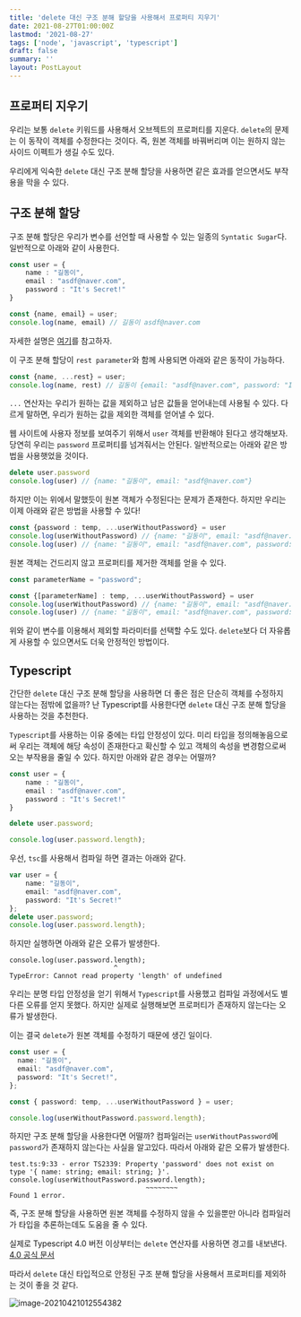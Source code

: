 ```yaml
---
title: 'delete 대신 구조 분해 할당을 사용해서 프로퍼티 지우기'
date: 2021-08-27T01:00:00Z
lastmod: '2021-08-27'
tags: ['node', 'javascript', 'typescript']
draft: false
summary: ''
layout: PostLayout
---
```


<TOCInline toc={props.toc} toHeading={2} />

## 프로퍼티 지우기

우리는 보통 `delete` 키워드를 사용해서 오브젝트의 프로퍼티를 지운다. `delete`의 문제는 이 동작이 객체를 수정한다는 것이다. 즉, 원본 객체를 바꿔버리며 이는 원하지 않는 사이드 이펙트가 생길 수도 있다.

우리에게 익숙한 `delete` 대신 구조 분해 할당을 사용하면 같은 효과를 얻으면서도 부작용을 막을 수 있다.

## 구조 분해 할당

구조 분해 할당은 우리가 변수를 선언할 때 사용할 수 있는 일종의 `Syntatic Sugar`다. 일반적으로 아래와 같이 사용한다.

```typescript
const user = {
    name : "길동이",
    email : "asdf@naver.com",
    password : "It's Secret!"
}

const {name, email} = user;
console.log(name, email) // 길동이 asdf@naver.com
```

자세한 설명은 [여기](https://poiemaweb.com/es6-destructuring)를 참고하자.

이 구조 분해 할당이 `rest parameter`와 함께 사용되면 아래와 같은 동작이 가능하다.

```typescript
const {name, ...rest} = user;
console.log(name, rest) // 길동이 {email: "asdf@naver.com", password: "It's Secret!"}
```

`...` 연산자는 우리가 원하는 값을 제외하고 남은 값들을 얻어내는데 사용될 수 있다. 다르게 말하면, 우리가 원하는 값을 제외한 객체를 얻어낼 수 있다.

웹 사이트에 사용자 정보를 보여주기 위해서 `user` 객체를 반환해야 된다고 생각해보자. 당연히 우리는 `password` 프로퍼티를 넘겨줘서는 안된다. 일반적으로는 아래와 같은 방법을 사용햇었을 것이다.

```typescript
delete user.password
console.log(user) // {name: "길동이", email: "asdf@naver.com"}
```

하지만 이는 위에서 말했듯이 원본 객체가 수정된다는 문제가 존재한다. 하지만 우리는 이제 아래와 같은 방법을 사용할 수 있다!

```typescript
const {password : temp, ...userWithoutPassword} = user
console.log(userWithoutPassword) // {name: "길동이", email: "asdf@naver.com"}
console.log(user) // {name: "길동이", email: "asdf@naver.com", password: "It's Secret!"}
```

원본 객체는 건드리지 않고 프로퍼티를 제거한 객체를 얻을 수 있다.

```typescript
const parameterName = "password";

const {[parameterName] : temp, ...userWithoutPassword} = user
console.log(userWithoutPassword) // {name: "길동이", email: "asdf@naver.com"}
console.log(user) // {name: "길동이", email: "asdf@naver.com", password: "It's Secret!"}
```

위와 같이 변수를 이용해서 제외할 파라미터를 선택할 수도 있다. `delete`보다 더 자유롭게 사용할 수 있으면서도 더욱 안정적인 방법이다.

## Typescript

간단한 `delete` 대신  구조 분해 할당을 사용하면 더 좋은 점은 단순히 객체를 수정하지 않는다는 점밖에 없을까? 난 Typescript를 사용한다면 `delete` 대신 구조 분해 할당을 사용하는 것을 추천한다.

`Typescript`를 사용하는 이유 중에는 타입 안정성이 있다. 미리 타입을 정의해놓음으로써 우리는 객체에 해당 속성이 존재한다고 확신할 수 있고 객체의 속성을 변경함으로써 오는 부작용을 줄일 수 있다. 하지만 아래와 같은 경우는 어떨까?

````typescript
const user = {
    name : "길동이",
    email : "asdf@naver.com",
    password : "It's Secret!"
}

delete user.password;

console.log(user.password.length);
````

우선, `tsc`를 사용해서 컴파일 하면 결과는 아래와 같다.

```typescript
var user = {
    name: "길동이",
    email: "asdf@naver.com",
    password: "It's Secret!"
};
delete user.password;
console.log(user.password.length);
```

하지만 실행하면 아래와 같은 오류가 발생한다.

```
console.log(user.password.length);
                          ^
TypeError: Cannot read property 'length' of undefined
```

우리는 분명 타입 안정성을 얻기 위해서 `Typescript`를 사용했고 컴파일 과정에서도 별다른 오류를 얻지 못했다. 하지만 실제로 실행해보면 프로퍼티가 존재하지 않는다는 오류가 발생한다.

이는 결국 `delete`가 원본 객체를 수정하기 때문에 생긴 일이다.

```typescript
const user = {
  name: "길동이",
  email: "asdf@naver.com",
  password: "It's Secret!",
};

const { password: temp, ...userWithoutPassword } = user;

console.log(userWithoutPassword.password.length);
```

하지만 구조 분해 할당을 사용한다면 어떨까? 컴파일러는 `userWithoutPassword`에 `password`가 존재하지 않는다는 사실을 알고있다. 따라서 아래와 같은 오류가 발생한다.

```
test.ts:9:33 - error TS2339: Property 'password' does not exist on type '{ name: string; email: string; }'.
console.log(userWithoutPassword.password.length);
                                  ~~~~~~~~
Found 1 error.
```

즉, 구조 분해 할당을 사용하면 원본 객체를 수정하지 않을 수 있을뿐만 아니라 컴파일러가 타입을 추론하는데도 도움을 줄 수 있다.

실제로 Typescript 4.0 버전 이상부터는 `delete` 연산자를 사용하면 경고를 내보낸다. [4.0 공식 문서](https://devblogs.microsoft.com/typescript/announcing-typescript-4-0-beta/#breaking-changes)

따라서 `delete` 대신 타입적으로 안정된 구조 분해 할당을 사용해서 프로퍼티를 제외하는 것이 좋을 것 같다.

![image-20210421012554382](/static/images/delete-property-without-delete/image-20210421012554382.png)


